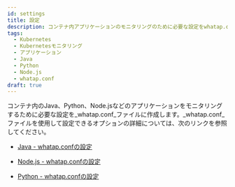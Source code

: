 ```yaml
---
id: settings
title: 設定
description: コンテナ内アプリケーションのモニタリングのために必要な設定をwhatap.confファイルに作成します。設定できるオプションについて説明します。
tags:
  - Kubernetes
  - Kubernetesモニタリング
  - アプリケーション
  - Java
  - Python
  - Node.js
  - whatap.conf
draft: true
---
```


コンテナ内のJava、Python、Node.jsなどのアプリケーションをモニタリングするために必要な設定を_whatap.conf_ファイルに作成します。_whatap.conf_ファイルを使用して設定できるオプションの詳細については、次のリンクを参照してください。

- [Java - whatap.confの設定](../java/set-agent)

- [Node.js - whatap.confの設定](../nodejs/set-agent)

- [Python - whatap.confの設定](../python/set-agent)
